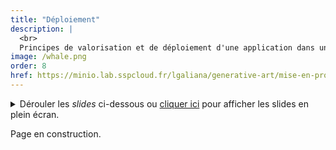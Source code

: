 ---
title: "Déploiement"
description: |
  <br>
  Principes de valorisation et de déploiement d'une application dans un environnement de production.
image: /whale.png
order: 8
href: https://minio.lab.sspcloud.fr/lgaliana/generative-art/mise-en-prod/whale_compressed.png
---

<details>
<summary>
Dérouler les _slides_ ci-dessous ou [cliquer ici](https://ensae-reproductibilite.github.io/slides/#/d%C3%A9ploiement)
pour afficher les slides en plein écran.
</summary>


<div class="sourceCode" id="cb1"><pre class="sourceCode yaml code-with-copy"><code class="sourceCode yaml"></code><button title="Copy to Clipboard" class="code-copy-button"><i class="bi"></i></button></pre><iframe class="sourceCode yaml code-with-copy" src="https://ensae-reproductibilite.github.io/slides/#/d%C3%A9ploiement"></iframe></div>

</details>

Page en construction.

<!-- # La notion de mise en production

Les chapitres précédents nous ont permis de construire un projet de data science à la fois conforme aux bonnes pratiques de développement et portable. Ce faisant, nous avons déjà largement réduit le coût de transition entre notre environnement de développement et un environnement de production. La notion de mise en production désigne précisément cette transition vers un environnement de production, c'est à dire un environnement dans lequel l'application sera **déployée** et donc accessible à ses utilisateurs potentiels, avec une haute disponibilité — idéalement, 24h sur 24.

Réaliser une mise en production nécessite d'effectuer un certain nombre de choix, plus ou moins contraints. D'abord, il est nécessaire de bien comprendre le besoin métier — qui seront les utilisateurs potentiels de notre application et quels sont leurs besoins — pour déterminer le format de valorisation pertinent pour celle-ci. Par exemple, le format adapté pour mettre à disposition un modèle entraîné de *machine learning* ne sera pas le même que l'on s'adresse au grand public — auquel cas on s'orientera certainement vers une application interactive simple d'utilisation[^1] — ou à une équipe interne de notre organisation qui voudrait effectuer de la prédiction à partir du modèle — cas dans lequel une API requêtable via un langage de programmation s’avérera sans doute plus pertinente. Un second choix à effectuer concerne l'infrastructure de production sur laquelle va être déployée l'application. Si des considérations techniques entrent en compte pour déterminer l'infrastructure pertinente, ce choix est en général contraint pour le *data scientist* par ce qu'il a à sa disposition au sein de son organisation. Enfin, il est nécessaire de choisir les outils qui vont permettre l'**industrialisation** du projet : automatisation du déploiement, orchestration des traitements, *monitoring* de la solution en production, etc.

[^1]: Pensons au cas récent de `ChatGPT`, qui doit en partie son succès au fait d'avoir réussi à exposer le modèle entraîné via une interface intuitive et réactive.

La diversité des réponses qui peuvent être apportées à chacun de ces choix illustre la complexité du sujet de la mise en production. Il serait bien illusoire de prétendre traiter ici ce sujet avec exhaustivité. Afin de restreindre cette complexité, nous allons effectuer à chaque étape des choix raisonnables, c'est à dire qui représentent des pratiques courantes dans le domaine de la *data science*. Ainsi, nous allons nous restreindre au cas du déploiement d'un modèle de *machine learning*, exposé via une API, car il s'agit d'une tâche fréquemment effectuée dans le monde de la *data science* et sur laquelle il est donc bon d'avoir quelques notions. Comme nous allons effectuer le déploiement sur le [SSP Cloud](https://datalab.sspcloud.fr), l'infrastructure de production sera un cluster `Kubernetes`. Là encore, cette solution constitue un standard actuel de l'industrie. Enfin, pour ce qui est de l'industrialisation de notre projet, nous choisirons des solutions standards et *open-source* qui permettent d'implémenter l'**approche CI/CD** (intégration continue / déploiement continu), qui fait référence en la matière. Dans tous les cas, l'enjeu de ce cours est de transmettre les concepts sous-jacents à la mise en production plus que de former à telle ou telle technologie.

Par rapport au précédent, ce chapitre est assez technique et repose sur une vaste palette d'outils. Notre propos n'est cependant pas de dire que le *data scientist* doit maîtriser l'ensemble des concepts et outils présentés. Au contraire : avec la complexification des projets et des infrastructures, un ensemble de professions ont émergé — *date engineer*, *dev ops*, *machine learning engineer*, etc. — dont les rôles sont plus spécifiquement centrés sur l'industrialisation des projets. Néanmoins, nous sommes convaincus qu'il est essentiel que le *data scientist* possède des notions sur le sujet afin de pouvoir jouer le **rôle d'interface** entre le métier et les équipes techniques. Ce chapitre est une tentative de condenser ces différentes notions sous une forme la plus accessible possible.

Ce chapitre nous amènera à explorer plusieurs écosystèmes, pour lesquels
on retrouve quelques _buzz-words_ dont voici les définitions :

| Terme | Définition|
|------|--------|
| [`DevOps`](https://fr.wikipedia.org/wiki/Devops) | mouvement en ingénierie informatique et une pratique technique visant à l'unification du développement logiciel (dev) et de l'administration des infrastructures informatiques (ops) |
| [`MLOps`](https://fr.wikipedia.org/wiki/MLOps) | ensemble de pratiques qui vise à déployer et maintenir des modèles de machine learning en production de manière fiable et efficace |
| `CI/CD` | combinaison des pratiques d'intégration continue et de livraison continue ou de déploiement continu |


# L'approche CI/CD


## Définition

> L’intégration continue est un ensemble de pratiques utilisées en génie logiciel consistant à vérifier à chaque modification de code source que le résultat des modifications ne produit pas de régression dans l’application développée. […] Elle permet d’automatiser l’exécution des suites de tests et de voir l’évolution du développement du logiciel.

> La livraison continue est une approche d’ingénierie logicielle dans laquelle les équipes produisent des logiciels dans des cycles courts, ce qui permet de le mettre à disposition à n’importe quel moment. Le but est de construire, tester et diffuser un logiciel plus rapidement.

![](/cicd_exemple.png)

L'approche CI/CD garantit une automatisation et une surveillance continues
tout au long du cycle de vie d'un projet.

Cela présente de nombreux avantages:

- on peut anticiper les contraintes de la mise en production grâce à des environnements
normalisés partant d'image docker standardisées
- on peut tester les changements apportés à un livrable par un nouveau prototype
- on peut déterminer très rapidement l'introduction de bugs dans un projet.


## Intégration continue

- Automatisation des phases de build et de test (data validation, model validation..)
- Mise à disposition des artifacts (forme "morte")

### Mise en oeuvre : `GitHub Actions`

Les actions `Github` sont un ensemble de règles qui se suivent au
format `YAML`. Cela permet de définir différentes étapes du processus
avec, pour chaque étape, des éléments de configuration.
Elles permettent de partir d'une configuration minimale
(ici une machine `ubuntu`) et d'appliquer des instructions à la suite,
par étape.

<details>
<summary>Exemple d'action impliquant exclusivement de l'intégration continue ([application 14](https://linogaliana.github.io/ensae-reproductibilite-website/chapters/application.html#etape-1-mise-en-place-de-tests-automatis%C3%A9s))</summary>
```yaml
name: Python package

on:
  push:
    branches:
      - main
      - dev

jobs:
  build:
    runs-on: ubuntu-latest
    strategy:
      matrix:
        python-version: ["3.9", "3.10", "3.11"]

    steps:
      - uses: actions/checkout@v3
      - name: Set up Python ${{ matrix.python-version }}
        uses: actions/setup-python@v4
        with:
          python-version: ${{ matrix.python-version }}
          cache: 'pip'
      - name: Install dependencies
        run: |
          python -m pip install --upgrade pip
          pip install pylint
          pip install -r requirements.txt
      - name: Lint
        run: |
          pylint src --fail-under=6
      - name: Test workflow
        run: |
          python main.py
```
</details>


::: {.callout-note}
L'intégration continue est aussi au coeur des fonctionnalités
de `Gitlab`. Il s'agissait même d'une fonctionnalité disponible
des années avant `Github`.

La syntaxe est différente mais le principe est le même : on part
d'une machine à la configuration minimale depuis des serveurs
mis à disposition et on teste la reproductibilité de son projet.
:::


## Déploiement

- Avantages de déployer sur une infra Cloud
- Fonctionnement basique de Kubernetes
- GitOps
- Implémentation : Kubernetes

## Orchestration

- Modélisation d'un pipeline data sous forme de DAG
- Implémentation : argo-workflow

Une chaîne de production implique plusieurs étapes qui peuvent éventuellement
nécessiter plusieurs langages. Ces étapes peuvent être vues comme une suite de
transformations.

La représentation de ces étapes peut être faite à l'aide des diagrammes
acycliques dirigés (DAG):

![](https://miro.medium.com/max/1400/1*grWvT-3jUcrnbTrsVtRHAg.png)

Un _workflow_ complet sera ainsi reproductible si on peut, en ayant accès
aux _inputs_ et à l'ensemble des règles de transformation, reproduire
exactement les outputs.
Si les inputs ou le code changent, on peut être en mesure de mettre à jour
les outputs, si possible sans faire retourner les parties du projet non
concernés.

Une première manière de développer est l'approche manuelle, qui est une tâche
digne de Sisyphe:

1. Écriture du code
2. Exécution du code jusqu'à sa fin
3. Découverte d'une erreur ou mise à jour du code ou des données
4. Relance le code dans son ensemble

Pour éviter ce cycle interminable, on est tenté d'écrire des bases
intermédiaires et de ne faire tourner qu'une partie du code.
Cette approche, si elle a l'avantage de faire gagner du temps, est
néanmoins dangereuse car on peut facilement oublier de mettre à jour
une base intermédiaire qui a changé ou au contraire refaire tourner
une partie du code qui n'a pas été mise à jour.

Il existe des méthodes plus fiables pour éviter ces gestes manuels.
Celles-ci sont inspirées de [GNU Make](https://www.gnu.org/software/make/)
et consistent à créer le chemin de dépendance de la chaine de production
(lister l'environnement, les inputs et les outputs à produire), à déterminer
les chemins affectés par un changement de code ou de données pour
ne faire tourner à nouveau que les étapes nécessaires.


<!-- # Qu'est-ce que la mise en production ?

Dans les chapitres précédents, nous avons exploré la manière
dont une structure de projet et de code adéquate facilite
la réutilisation d'un projet. Cependant, le code est rarement,
en soi, le produit final mais un moyen. Le code peut
servir à mettre en oeuvre une application, à effectuer
des traitements sur une base de données pour un papier ou
un rapport, etc. La fréquence de ré-utilisation du code peut
elle-même être variable: certains projets vont être utilisés
quotidiennement alors que d'autres ne le seront qu'à des
échéances diverses.

Comme tout produit, un projet a un cycle de vie. Pour faire
simple, on peut séparer celui-ci en trois phases:

- la phase de développement correspond à l'écriture du code et
à des exploitations exploratoires ;
- la phase de mise en production correspond à l'adaptation du prototype
à des contraintes nécessaires pour qu'un projet produise un _output_ à
la demande ;
- la phase de maintenance correspond à la situation où on ne met plus
en oeuvre de nouvelles fonctionalités mais où on s'assure qu'un projet
informatique continue de produire les _output_ désirés malgré l'évolution
du contexte.

En pratique, la distinction entre ces moments d'un projet peut être
floue. Par exemple, grâce à `Git`, on peut ainsi mettre en oeuvre de
nouvelles fonctionalités (protypage correspond à la
phase de développement) parallèles à celles déjà existantes (phase
de maintenance). Néanmoins, ces différences conceptuelles sont intéressantes
pour appréhender les contraintes différentes de ces phases
d'un projet.


## Importance des bonnes pratiques

Les bonnes pratiques mises en oeuvre jusqu'à présent avaient pour
objectif de faciliter la compréhension et la réutilisation d'un
projet. Elles sont donc particulièrement appropriées pour réduire
le coût en temps de la mise en production et de la maintenance
d'un projet. Ces coûts pourraient amener un projet, même utile,
à être abandonné.


## Environnements de production

De même, l'emphase du chapitre précédent sur la portabilité
vise à faciliter la mise en production. En effet, en créant
un environnement normalisé qui créé des conditions simples
pour reproduire certains _output_, on évite un hiatus
entre le protypage et la mise en production.


# Différents types de livrable

L'écosystème de la _data-science_ est florissant et permet
une grande variété d'_output_ qui vont toucher des publics
différents. Selon le type de projet, on peut retrouver
plusieurs livrables:

- base de données ;
- API pour mettre à disposition un modèle  ;
- application  ;
- rapport automatisé ;
- site internet  ;
- ...


L'objectif du présent chapitre est de proposer des
méthodes pour anticiper la mise en production d'un
projet en intégrant, dès la phase de prototypage,
la production de livrables valorisant un projet
de _data-science_.

Ces méthodes nous amèneront à explorer plusieurs écosystèmes, pour lesquels
on retrouve quelques _buzz-words_ dont voici les définitions :

| Terme | Définition|
|------|--------|
| [`devops`](https://fr.wikipedia.org/wiki/Devops) | mouvement en ingénierie informatique et une pratique technique visant à l'unification du développement logiciel (dev) et de l'administration des infrastructures informatiques (ops) |
| [`MLOps`](https://fr.wikipedia.org/wiki/MLOps) | ensemble de pratiques qui vise à déployer et maintenir des modèles de machine learning en production de manière fiable et efficace |
| `CI/CD` | combinaison des pratiques d'intégration continue et de livraison continue ou de déploiement continu |



# Approches

## Pipelines de données

Une chaine de production implique plusieurs étapes qui peuvent éventuellement
nécessiter plusieurs langages. Ces étapes peuvent être vues comme des
transformations à la chaine d'un ou plusieurs inputs afin de produire
un ou plusieurs output.

La représentation de ces étapes peut être faite à l'aide des diagrammes
acycliques dirigés (DAG):

![](https://miro.medium.com/max/1400/1*grWvT-3jUcrnbTrsVtRHAg.png)

Un _workflow_ complet sera ainsi reproductible si on peut, en ayant accès
aux _inputs_ et à l'ensemble des règles de transformation reproduire
exactement les outputs.
Si les inputs ou le code change, on peut être en mesure de mettre à jour
les outputs, si possible sans faire retourner les parties du projet non
concernés.

Une première manière de développer est l'approche manuelle, qui est une tâche
digne de Sisyphe:

1. Ecriture du code
2. Exécution du code jusqu'à sa fin
3. Découverte d'une erreur ou mise à jour du code ou des données
4. Relance le code dans son ensemble

Pour éviter ce cycle interminable, on est tenté d'écrire des bases
intermédiaires et de ne faire tourner qu'une partie du code.
Cette approche, si elle a l'avantage de faire gagner du temps, est
néanmoins dangereuse car on peut facilement oublier de mettre à jour
une base intermédiaire qui a changé ou au contraire refaire tourner
une partie du code qui n'a pas été mise à jour.

Il existe des méthodes plus fiables pour éviter ces gestes manuels.
Celles-ci sont inspirées de [GNU Make](https://www.gnu.org/software/make/)
et consistent à créer le chemin de dépendance de la chaine de production
(lister l'environnement, les inputs et les outputs à produire), à déterminer
les chemins affectés par un changement de code ou de données pour
ne faire tourner à nouveau que les étapes nécessaires.

Les implémentations en `Python` et `R` sont nombreuses. Parmi celles-ci, on
peut mettre en valeur

- [`snakemake`](https://snakemake.readthedocs.io/en/stable/) pour `Python`
- [`targets`](https://books.ropensci.org/targets/) pour `R`


## Orchestration

Certains outils vont plus loin:

- argo
- mlflow
- airflow

# CI/CD

## Définition

> L’intégration continue est un ensemble de pratiques utilisées en génie logiciel consistant à vérifier à chaque modification de code source que le résultat des modifications ne produit pas de régression dans l’application développée. […] Elle permet d’automatiser l’exécution des suites de tests et de voir l’évolution du développement du logiciel.

> La livraison continue est une approche d’ingénierie logicielle dans laquelle les équipes produisent des logiciels dans des cycles courts, ce qui permet de le mettre à disposition à n’importe quel moment. Le but est de construire, tester et diffuser un logiciel plus rapidement.

![](/cicd_exemple.png)

## Avantages

L'approche CI/CD garantit une automatisation et une surveillance continues
tout au long du cycle de vie d'un projet.

Cela présente de nombreux avantages:

- on peut anticiper les contraintes de la mise en production grâce à des environnements
normalisés partant d'image docker standardisées
- on peut tester les changements apportés à un livrable par un nouveau prototype
- on peut déterminer très rapidement l'introduction de bugs dans un projet

## Mise en oeuvre

L'idée de l'approche CI/CD est ainsi d'associer chaque changement de
code (`commit`) à l'exécution de scripts automatisés.
Bien que mis en oeuvre de manière différente, `Gitlab` et `Github`
proposent tous les deux ce type de fonctionalités.

Les actions `Github` sont un ensemble de règles qui se suivent au
format `YAML`. Cela permet de définir différentes étapes du processus
avec, pour chaque étape, des éléments de configuration.

Voici, par exemple, l'action qui sert de modèle à modifier dans l'exercice
d'application

```yaml
name: Python Package using Conda

on:
  push:
    branches:
      - main
      - dev

jobs:
  build-linux:
    runs-on: ubuntu-latest
    strategy:
      max-parallel: 5

    steps:
    - uses: actions/checkout@v3
    - name: Set up Python 3.10
      uses: actions/setup-python@v3
      with:
        python-version: 3.10
    - name: Add conda to system path
      run: |
        # $CONDA is an environment variable pointing to the root of the miniconda directory
        echo $CONDA/bin >> $GITHUB_PATH
    - name: Install dependencies
      run: |
        conda env update --file environment.yml --name base
    - name: Lint with flake8
      run: |
        conda install flake8
        # stop the build if there are Python syntax errors or undefined names
        flake8 . --count --select=E9,F63,F7,F82 --show-source --statistics
        # exit-zero treats all errors as warnings. The GitHub editor is 127 chars wide
        flake8 . --count --exit-zero --max-complexity=10 --max-line-length=127 --statistics
    - name: Test with pytest
      run: |
        conda install pytest
        pytest
```

# Valoriser son projet avec un site web automatisé


Un code ou une API intéressent des publics très ciblés. D'autres
publics seront intéressés par une autre valorisation
d'un projet: les chercheurs apprécieront un papier académique,
d'autres personnes préfèreront un site web ergonomique...

## Qu'est-ce qu'un site _web_ ?

Pour simplifier,
on peut voir un site _web_ comme la combinaison de trois éléments:

- une arborescence de fichiers `HTML` qui présentent le contenu du site
dans un balisage lourd
- des fichiers `CSS` qui gèrent la mise en forme[^1]
- des fonctions `javascript`

[^1]: Cette séparation entre le fond et la forme renvoie au paradigme du
_What you see is what you mean_ (WYSIWYM) dont l'un des
logiciels les plus connus est `LaTeX` et s'oppose au principe
du _What you see is what you get_ (WYSIWYG) des éditeurs de texte.

Il existe énormément d'outils aujourd'hui qui permettent, sans connaissance
en HTML, CSS ou JS, de créer un site _web_. Dans le domaine de la
_data-science_, le format `Markdown` (fichiers `.md`) s'est imposé.

`Markdown` est un système d’édition doté d’une syntaxe simplifiée souvent
utilisé pour faire de la documentation de projet.
Le format est utilisé sur de nombreux sites internet,
notamment `Gitlab` et `Stackoverflow`.
L’extension de ce type de fichier est `.md`.
`Markdown` présente plusieurs avantages:

- il est facile d’inclure des blocs de code informatique et des équations mathématiques dans un document Markdown ;
- le formatage de blocs de texte ou de code est simple et très bien fait (et beaucoup plus léger qu’en LaTeX par exemple) ;
- il existe des outils de conversion de `Markdown` en `HTML` très bien faits.

Plus d'éléments sur la logique de `Markdown` et ses intérêts
sont disponibles dans le
chapitre [R Markdown de la documentation  `utilitR`](https://www.book.utilitr.org/rmarkdown.html)

## Comment faire un site _web_ ?

Il existe historiquement plusieurs approches dans l'écosystème de la
_data-science_, selon le langage utilisé et l'output désiré.

Si on part de fichiers qui présentent des blocs de
code qui ne nécessitent pas d'être exécutés, l'écosystème le plus riche
est [Hugo](https://gohugo.io/content-management/formats/). Celui-ci permet
de générer des sites web à l'architecture complexe à partir d'une
arborescence de `.md`. C'est l'approche adoptée
pour ce site _web_

Cependant, il est souvent nécessaire d'exécuter des bouts de code pour tester
les exemples présentés, ou générer des tableaux ou sorties graphiques.
Pour cela, historiquement, il existe deux paradigmes:

- [`JupyterBook`](https://jupyterbook.org/intro.html) qui vise à générer des
sites web et des notebooks à partir de fichiers `markdown`. Le notebook n'est
donc pas le produit de départ (cf. XXXX) mais un livrable.
- [`R Markdown`](https://rmarkdown.rstudio.com/): l'écosystème le plus riche
avec de nombreux modèles de documents customisables (documents HTML ou articles PDF, sites web de documentation
avec `bookdown`, blogs avec `blogdown`,  _dashboards_, etc.) Le principe de `R Markdown`
est d'offrir une surcouche à `Markdown` pour que les blocs de code soient exécutés afin de créer
un _output_ reproductible.

`R Markdown` est un système d'une grande richesse. Initialement pensé pour les
utilisateurs de `R`, ce paradigme permet maintenant de créer des documents
executant d'autres langages, notamment
du `Python` ([le cours de python de 2e année](https://pythonds.linogaliana.fr/)
de l'ENSAE est testé et construit grâce à `R Markdown`).

`Quarto` est le petit nouveau dans cet écosystème, amené à devenir un
outil standard des _data-scientists_ comme peuvent l'être, aujourd'hui,
les Notebooks `Jupyter`.
Successeur de `R Markdown`,
il vise à améliorer l'aspect universel des documents produits en n'obligeant
plus à utiliser `R` pour compiler le document qui ne le nécessitent pas.
C'est un outil particulièrement adapté aux utilisateurs de `Python`

![](/quarto.png)

Un document `quarto` hérite des principes de base d'un document `R Markdown`, notamment
la structure. Il comporte ainsi deux parties principales :

- L’en-tête (`YAML` header) qui gère les éléments de style et les paramètres globaux;
- Le contenu qui gère le fond et permet d’alterner librement texte et code :
    + Les __blocs de texte brut__ mis en forme selon la syntaxe markdown
    + Les __blocs de code__ sont présentés dans des _chunks_ identifiés par un
langage (ici `python`) qui seront exécutés de manière linéaire et produiront
l'output désiré (ici une figure `matplotlib`).

## Comment mettre à disposition un site _web_ ?

Mettre à jour manuellement un site _web_ après l'avoir compilé
est une tâche pénible et source d'erreur dans un projet actif de
_data-science_.
L'automatisation issue de l'approche CI/CD permet un gain de confort
aussi dans ce domaine.

Supposons qu'on ait mis en oeuvre une routine pour automatiser la construction
d'un site _web_ à partir de fichiers _Markdown_. Comment les mettre à
disposition ?

Il existe plusieurs manières de déployer automatiquement un site web :

- [Gitlab pages](https://docs.gitlab.com/ee/user/project/pages/) ;
- [Github pages](https://pages.github.com/) ;
- [Netlify](https://www.netlify.com/).

Ces trois services sont gratuits. Ils consistent à mettre
à disposition un DNS sur lequel des fichiers HTML peuvent être mis à
disposition automatiquement pour assurer que chaque `commit`

L'[exercice d'application](../application) supposant l'utilisation
de `Github`, il présentera `Netlify` qui est
plus pratique que `Github Pages`[^2].
Le résultat de cette chaine de production d'un site
web reproductible est accessible à l'url
https://spiffy-florentine-c913b9.netlify.app/

[^2]: `Gitlab Pages` permet une mise en lien plus directe entre les
output de l'intégration continue et le déploiement. Cependant, avec
les scripts présentés dans l'exercice d'application on peut
avoir une intégration très flexible de `Netlify` dans un pipeline
plus riche.  -->
